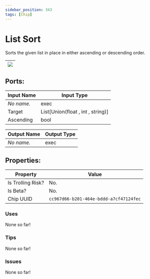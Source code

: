 ```yaml
---
sidebar_position: 343
tags: [Chip]
---
```


# List Sort


Sorts the given list in place in either ascending or descending order.

| ![](https://images-ext-2.discordapp.net/external/MPmIaQzlEPmgGWlgi-WxBBXt0Bjv_zWPkg1y1f_sy3s/https/www.recroomcircuits.com/image/circuit/absolute-value?width=206&height=108) |
|-----|

## Ports:

| Input Name | Input Type |
|-----------|-----------|
| *No name.* | exec |
| Target | List[Union(float , int , string)] |
| Ascending | bool |

| Output Name | Output Type |
|-----------|-----------|
| *No name.* | exec |

## Properties:

| Property  | Value |
|-------------------|-----------|
| Is Trolling Risk? | No. |
| Is Beta? | No. |
| Chip UUID | `cc967d66-b201-464e-bddd-a7cf47124fec` |

### Uses

None so far!

### Tips

None so far!

### Issues

None so far!